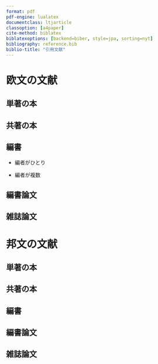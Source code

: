 ```yaml
---
format: pdf
pdf-engine: lualatex
documentclass: ltjarticle
classoption: [a4paper]
cite-method: biblatex
biblatexoptions: [backend=biber, style=jpa, sorting=nyt]
bibliography: reference.bib
biblio-title: "引用文献"
---
```



# 欧文の文献


## 単著の本

\fullcite{Broadbent1998}



## 共著の本

\fullcite{Berger1972}


## 編書

- 編者がひとり

\fullcite{Douglas1970}


- 編者が複数

\fullcite{Rubington1965}


## 編書論文


\fullcite{Mayer1995}


## 雑誌論文


\fullcite{Abbott1995}

# 邦文の文献

## 単著の本

\fullcite{oguma1995}

## 共著の本

\fullcite{miyajima1985}

## 編書


\fullcite{kosaka1998}


## 編書論文

\fullcite{Chuankyo1998}



## 雑誌論文

\fullcite{sato1998}


